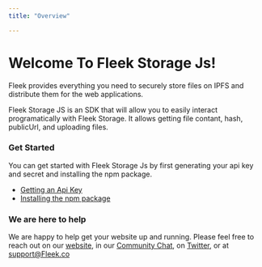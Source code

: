 ```yaml
---
title: "Overview"

---
```

# Welcome To Fleek Storage Js!

Fleek provides everything you need to securely store files on IPFS and distribute them for the web applications.

Fleek Storage JS is an SDK that will allow you to easily interact programatically with Fleek Storage. It allows getting file contant, hash, publicUrl, and uploading files.

### Get Started

You can get started with Fleek Storage Js by first generating your api key and secret and installing the npm package.

- [Getting an Api Key](/FleekStorageJs/GettingApiKeys)
- [Installing the npm package](/FleekStorageJs/InstallingPackage)

### We are here to help

We are happy to help get your website up and running. Please feel free to reach out on our [website](https://Fleek.co), in our [Community Chat](https://join.slack.com/t/fleek-public/shared_invite/zt-bxna7y1d-PbVdut4rgHt5jM6Zjg9g9A), on [Twitter](https://twitter.com/FleekHQ), or at support@Fleek.co

